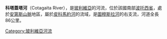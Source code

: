 '''科塔蓋塔河'''（Cotagaita River），是[[玻利維亞|玻利維亞]]的河流，位於該國南部[[波托西省|波托西省]]，處於[[安第斯山脈|安第斯山脈]]地區，屬於[[皮科馬約河|皮科馬約河]]的流域，是[[圖穆斯拉河|圖穆斯拉河]]的右支流，河道全長86公里。

{{Bolivia-geo-stub}}
[[Category:玻利維亞河流|Category:玻利維亞河流]]